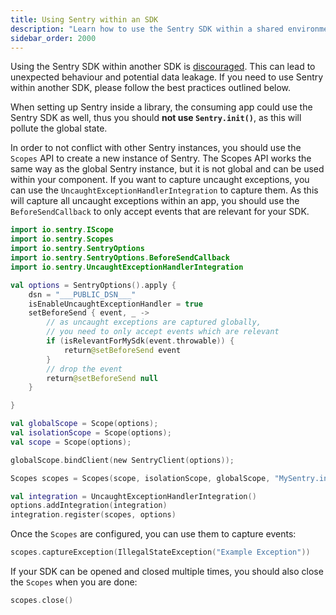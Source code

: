 ```yaml
---
title: Using Sentry within an SDK
description: "Learn how to use the Sentry SDK within a shared environment, e.g. another SDK."
sidebar_order: 2000
---
```


<Note>

Using the Sentry SDK within another SDK is [discouraged](https://docs.sentry.io/platforms/). This can lead to unexpected behaviour and potential data leakage. If you need to use Sentry within another SDK, please follow the best practices outlined below.

</Note>

<Note>

When setting up Sentry inside a library, the consuming app could use the Sentry SDK as well, thus you should **not use `Sentry.init()`**, as this will pollute the global state.

</Note>

In order to not conflict with other Sentry instances, you should use the `Scopes` API to create a new instance of Sentry.
The Scopes API works the same way as the global Sentry instance, but it is not global and can be used within your component. If you want to capture uncaught exceptions, you can use the `UncaughtExceptionHandlerIntegration` to capture them. As this will capture all uncaught exceptions within an app, you should use the `BeforeSendCallback` to only accept events that are relevant for your SDK.

```kotlin
import io.sentry.IScope
import io.sentry.Scopes
import io.sentry.SentryOptions
import io.sentry.SentryOptions.BeforeSendCallback
import io.sentry.UncaughtExceptionHandlerIntegration

val options = SentryOptions().apply {
    dsn = "___PUBLIC_DSN___"
    isEnableUncaughtExceptionHandler = true
    setBeforeSend { event, _ ->
        // as uncaught exceptions are captured globally,
        // you need to only accept events which are relevant
        if (isRelevantForMySdk(event.throwable)) {
            return@setBeforeSend event
        }
        // drop the event
        return@setBeforeSend null
    }

}

val globalScope = Scope(options);
val isolationScope = Scope(options);
val scope = Scope(options);

globalScope.bindClient(new SentryClient(options));

Scopes scopes = Scopes(scope, isolationScope, globalScope, "MySentry.init");

val integration = UncaughtExceptionHandlerIntegration()
options.addIntegration(integration)
integration.register(scopes, options)
```

Once the `Scopes` are configured, you can use them to capture events:

```kotlin
scopes.captureException(IllegalStateException("Example Exception"))
```

If your SDK can be opened and closed multiple times, you should also close the `Scopes` when you are done:

```kotlin
scopes.close()
```
